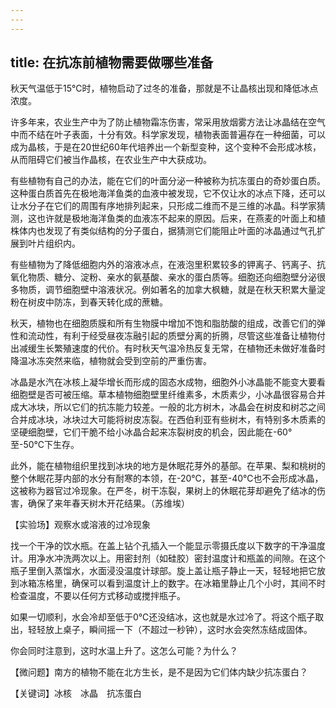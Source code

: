 ```yaml
---
---
---
```

title: 在抗冻前植物需要做哪些准备
---




秋天气温低于15℃时，植物启动了过冬的准备，那就是不让晶核出现和降低冰点浓度。

许多年来，农业生产中为了防止植物霜冻伤害，常采用放烟雾方法让冰晶结在空气中而不结在叶子表面，十分有效。科学家发现，植物表面普遍存在一种细菌，可以成为晶核，于是在20世纪60年代培养出一个新型变种，这个变种不会形成冰核，从而阻碍它们被当作晶核，在农业生产中大获成功。



有些植物有自己的办法，能在它们的叶面分泌一种被称为抗冻蛋白的奇妙蛋白质。这种蛋白质首先在极地海洋鱼类的血液中被发现，它不仅让水的冰点下降，还可以让水分子在它们的周围有序地排列起来，只形成二维而不是三维的冰晶。科学家猜测，这也许就是极地海洋鱼类的血液冻不起来的原因。后来，在燕麦的叶面上和植株体内也发现了有类似结构的分子蛋白，据猜测它们能阻止叶面的冰晶通过气孔扩展到叶片组织内。

有些植物为了降低细胞内外的溶液冰点，在液泡里积累较多的钾离子、钙离子、抗氧化物质、糖分、淀粉、亲水的氨基酸、亲水的蛋白质等。细胞还向细胞壁分泌很多物质，调节细胞壁中溶液状况。例如著名的加拿大枫糖，就是在秋天积累大量淀粉在树皮中防冻，到春天转化成的蔗糖。

秋天，植物也在细胞质膜和所有生物膜中增加不饱和脂肪酸的组成，改善它们的弹性和流动性，有利于经受昼夜冻融引起的质壁分离的折腾，尽管这些准备让植物付出减缓生长繁殖速度的代价。有时秋天气温冷热反复无常，在植物还未做好准备时降温冰冻突然来临，植物就会受到空前的严重伤害。



冰晶是水汽在冰核上凝华增长而形成的固态水成物，细胞外小冰晶能不能变大要看细胞壁是否可被压缩。草本植物细胞壁里纤维素多，木质素少，小冰晶很容易合并成大冰块，所以它们的抗冻能力较差。一般的北方树木，冰晶会在树皮和树芯之间合并成冰块，冰块过大可能将树皮冻裂。在西伯利亚有些树木，有特别多木质素的坚硬细胞壁，它们干脆不给小冰晶合起来冻裂树皮的机会，因此能在-60°至-50℃下生存。

此外，能在植物组织里找到冰块的地方是休眠花芽外的基部。在苹果、梨和桃树的整个休眠花芽内部的水分有耐寒的本领，在-20℃，甚至-40℃也不会形成冰晶，这被称为器官过冷现象。在严冬，树干冻裂，果树上的休眠花芽却避免了结冰的伤害，确保了来年春天树木开花结果。（苏维埃）





【实验场】观察水或溶液的过冷现象

找一个干净的饮水瓶。在盖上钻个孔插入一个能显示零摄氏度以下数字的干净温度计。用净水冲洗两次以上。用密封剂（如硅胶）密封温度计和瓶盖的间隙。在这个瓶子里倒入蒸馏水，水面浸没温度计球部。旋上盖让瓶子静止一天，轻轻地把它放到冰箱冻格里，确保可以看到温度计上的数字。在冰箱里静止几个小时，其间不时检查温度，不要以任何方式移动或搅拌瓶子。

如果一切顺利，水会冷却至低于0℃还没结冰，这也就是水过冷了。将这个瓶子取出，轻轻放上桌子，瞬间摇一下（不超过一秒钟），这时水会突然冻结成固体。

你会同时注意到，这时水温上升了。这怎么可能？为什么？

【微问题】南方的植物不能在北方生长，是不是因为它们体内缺少抗冻蛋白？

【关键词】冰核　冰晶　抗冻蛋白